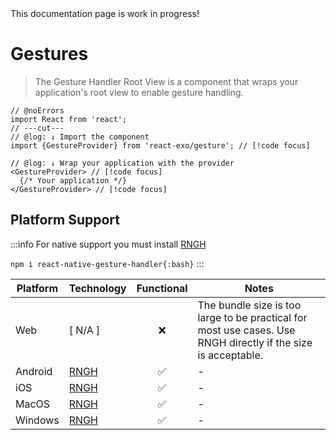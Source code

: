 
<Callout type="warning">
  This documentation page is work in progress!
</Callout>

# Gestures

> The Gesture Handler Root View is a component that wraps your application's root view to enable gesture handling.

```tsx twoslash
// @noErrors
import React from 'react';
// ---cut---
// @log: ↓ Import the component
import {GestureProvider} from 'react-exo/gesture'; // [!code focus]

// @log: ↓ Wrap your application with the provider
<GestureProvider> // [!code focus]
  {/* Your application */}
</GestureProvider> // [!code focus]
```

## Platform Support

:::info
For native support you must install [RNGH](https://docs.swmansion.com/react-native-gesture-handler)

`npm i react-native-gesture-handler{:bash}`
:::

| Platform | Technology | Functional | Notes |
| -------- | ---------- | :--------: | ----- |
| Web | [ N/A ] | ❌ | The bundle size is too large to be practical for most use cases. Use RNGH directly if the size is acceptable. |
| Android | [RNGH](https://docs.swmansion.com/react-native-gesture-handler) | ✅ | - |
| iOS | [RNGH](https://docs.swmansion.com/react-native-gesture-handler) | ✅ | - |
| MacOS | [RNGH](https://docs.swmansion.com/react-native-gesture-handler) | ✅ | - |
| Windows | [RNGH](https://docs.swmansion.com/react-native-gesture-handler) | ✅ | - |
